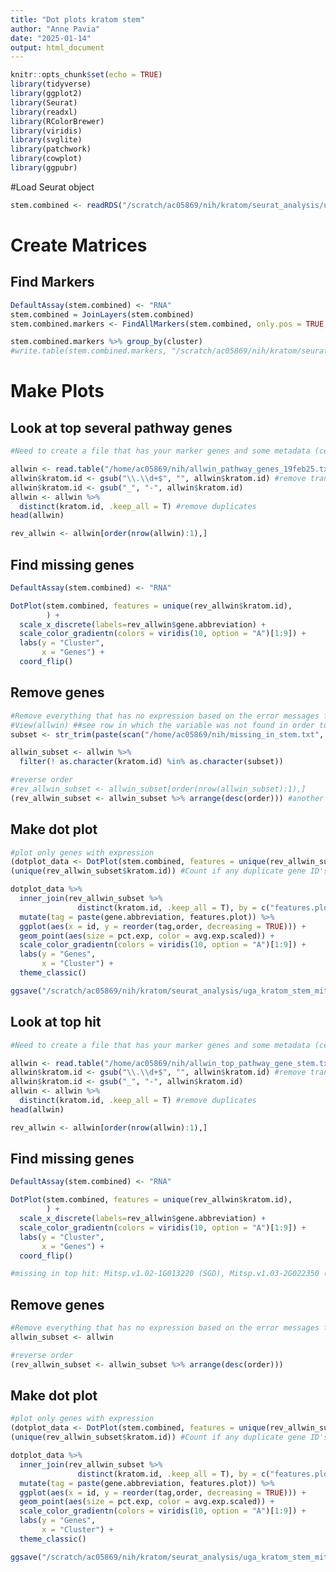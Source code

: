 ```yaml
---
title: "Dot plots kratom stem"
author: "Anne Pavia"
date: "2025-01-14"
output: html_document
---
```


```r
knitr::opts_chunk$set(echo = TRUE)
library(tidyverse)
library(ggplot2)
library(Seurat) 
library(readxl)
library(RColorBrewer)
library(viridis)
library(svglite) 
library(patchwork)
library(cowplot)
library(ggpubr)
```

#Load Seurat object
```r
stem.combined <- readRDS("/scratch/ac05869/nih/kratom/seurat_analysis/uga_kratom_stem_mitr.v1/MIT_AD_AE_cleaned_integrated_seurat_09jan25.rds")
```

# Create Matrices
## Find Markers 
```r
DefaultAssay(stem.combined) <- "RNA"
stem.combined = JoinLayers(stem.combined)
stem.combined.markers <- FindAllMarkers(stem.combined, only.pos = TRUE, min.pct = 0.25, logfc.threshold = 0.25) #min.pct is the minimum fraction that cells cluster needs to be expressing that gene for it to count. logfc.threshhold is the log-fold change in expression between clusters expressing that gene

stem.combined.markers %>% group_by(cluster)
#write.table(stem.combined.markers, "/scratch/ac05869/nih/kratom/seurat_analysis/uga_kratom_stem_mitr.v1/MIT_AD_AE_clean_integrated_all_markers_minpct0.25_minlfc0.25_14jan25.txt", quote = FALSE, sep = "\t", row.names = FALSE)
```

# Make Plots

## Look at top several pathway genes
```r
#Need to create a file that has your marker genes and some metadata (cell types, etc.). Change all underscores to either dashes or periods

allwin <- read.table("/home/ac05869/nih/allwin_pathway_genes_19feb25.txt", header = TRUE, sep = "\t")
allwin$kratom.id <- gsub("\\.\\d+$", "", allwin$kratom.id) #remove transcript syntax to match seurat object
allwin$kratom.id <- gsub("_", "-", allwin$kratom.id)
allwin <- allwin %>%
  distinct(kratom.id, .keep_all = T) #remove duplicates
head(allwin)

rev_allwin <- allwin[order(nrow(allwin):1),]
```

## Find missing genes
```r
DefaultAssay(stem.combined) <- "RNA"

DotPlot(stem.combined, features = unique(rev_allwin$kratom.id), 
        ) +
  scale_x_discrete(labels=rev_allwin$gene.abbreviation) +
  scale_color_gradientn(colors = viridis(10, option = "A")[1:9]) +
  labs(y = "Cluster",
       x = "Genes") + 
  coord_flip()
```

## Remove genes
```r
#Remove everything that has no expression based on the error messages from making the above plot
#View(allwin) ##see row in which the variable was not found in order to subset
subset <- str_trim(paste(scan("/home/ac05869/nih/missing_in_stem.txt", what = "character", sep = c(",", " "))))

allwin_subset <- allwin %>%
  filter(! as.character(kratom.id) %in% as.character(subset))

#reverse order
#rev_allwin_subset <- allwin_subset[order(nrow(allwin_subset):1),]
(rev_allwin_subset <- allwin_subset %>% arrange(desc(order))) #another way to do it if your data has "order" column
```
## Make dot plot
```r
#plot only genes with expression
(dotplot_data <- DotPlot(stem.combined, features = unique(rev_allwin_subset$kratom.id))$data)
(unique(rev_allwin_subset$kratom.id)) #Count if any duplicate gene ID's

dotplot_data %>% 
  inner_join(rev_allwin_subset %>% 
               distinct(kratom.id, .keep_all = T), by = c("features.plot"="kratom.id")) %>%
  mutate(tag = paste(gene.abbreviation, features.plot)) %>%
  ggplot(aes(x = id, y = reorder(tag,order, decreasing = TRUE))) +
  geom_point(aes(size = pct.exp, color = avg.exp.scaled)) +
  scale_color_gradientn(colors = viridis(10, option = "A")[1:9]) +
  labs(y = "Genes",
       x = "Cluster") + 
  theme_classic()

ggsave("/scratch/ac05869/nih/kratom/seurat_analysis/uga_kratom_stem_mitr.v1/MIT_AD_AE_new_allwin_pathway_top_several_hits.png", height = 10, width = 12, bg = "white")
```


## Look at top hit
```r
#Need to create a file that has your marker genes and some metadata (cell types, etc.). Change all underscores to either dashes or periods

allwin <- read.table("/home/ac05869/nih/allwin_top_pathway_gene_stem.txt", header = TRUE, sep = "\t")
allwin$kratom.id <- gsub("\\.\\d+$", "", allwin$kratom.id) #remove transcript syntax to match seurat object
allwin$kratom.id <- gsub("_", "-", allwin$kratom.id)
allwin <- allwin %>%
  distinct(kratom.id, .keep_all = T) #remove duplicates
head(allwin)

rev_allwin <- allwin[order(nrow(allwin):1),]
```

## Find missing genes
```r
DefaultAssay(stem.combined) <- "RNA"

DotPlot(stem.combined, features = unique(rev_allwin$kratom.id), 
        ) +
  scale_x_discrete(labels=rev_allwin$gene.abbreviation) +
  scale_color_gradientn(colors = viridis(10, option = "A")[1:9]) +
  labs(y = "Cluster",
       x = "Genes") + 
  coord_flip()

#missing in top hit: Mitsp.v1.02-1G013220 (SGD), Mitsp.v1.03-2G022350 (TDC) so used the second best hit for SGD (Mitsp.v1.02_1G013210.1) and 4th best hit for TDC (Mitsp.v1.21_1G011780.1)
```
## Remove genes
```r
#Remove everything that has no expression based on the error messages from making the above plot - I edited the list manually and read it in
allwin_subset <- allwin

#reverse order
(rev_allwin_subset <- allwin_subset %>% arrange(desc(order)))
```


## Make dot plot
```r
#plot only genes with expression
(dotplot_data <- DotPlot(stem.combined, features = unique(rev_allwin_subset$kratom.id))$data)
(unique(rev_allwin_subset$kratom.id)) #Count if any duplicate gene ID's

dotplot_data %>% 
  inner_join(rev_allwin_subset %>% 
               distinct(kratom.id, .keep_all = T), by = c("features.plot"="kratom.id")) %>%
  mutate(tag = paste(gene.abbreviation, features.plot)) %>%
  ggplot(aes(x = id, y = reorder(tag,order, decreasing = TRUE))) +
  geom_point(aes(size = pct.exp, color = avg.exp.scaled)) +
  scale_color_gradientn(colors = viridis(10, option = "A")[1:9]) +
  labs(y = "Genes",
       x = "Cluster") + 
  theme_classic()

ggsave("/scratch/ac05869/nih/kratom/seurat_analysis/uga_kratom_stem_mitr.v1/MIT_AD_AE_new_allwin_pathway_top_hit.png", height = 10, width = 12, bg = "white")
```

